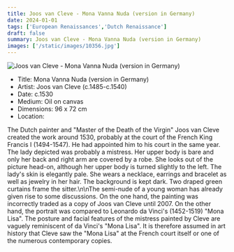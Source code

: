 ```yaml
---
title: Joos van Cleve - Mona Vanna Nuda (version in Germany)
date: 2024-01-01
tags: ['European Renaissances','Dutch Renaissance']
draft: false
summary: Joos van Cleve - Mona Vanna Nuda (version in Germany)
images: ['/static/images/10356.jpg']
---
```


![Joos van Cleve - Mona Vanna Nuda (version in Germany)](/static/images/10356.jpg)

* Title: Mona Vanna Nuda (version in Germany)
* Artist: Joos van Cleve (c.1485-c.1540)
* Date: c.1530
* Medium: Oil on canvas
* Dimensions: 96 x 72 cm
* Location: 

The Dutch painter and \"Master of the Death of the Virgin\" Joos van Cleve created the work around 1530, probably at the court of the French King Francis I (1494-1547). He had appointed him to his court in the same year. The lady depicted was probably a mistress. Her upper body is bare and only her back and right arm are covered by a robe. She looks out of the picture head-on, although her upper body is turned slightly to the left. The lady's skin is elegantly pale. She wears a necklace, earrings and bracelet as well as jewelry in her hair. The background is kept dark. Two draped green curtains frame the sitter.\n\nThe semi-nude of a young woman has already given rise to some discussions. On the one hand, the painting was incorrectly traded as a copy of Joos van Cleve until 2007. On the other hand, the portrait was compared to Leonardo da Vinci's (1452-1519) \"Mona Lisa\". The posture and facial features of the mistress painted by Cleve are vaguely reminiscent of da Vinci's \"Mona Lisa\". It is therefore assumed in art history that Cleve saw the \"Mona Lisa\" at the French court itself or one of the numerous contemporary copies.
